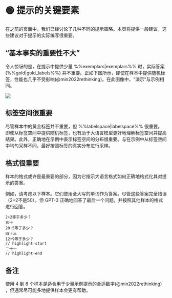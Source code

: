 
# 🟢 提示的关键要素

在之前的页面中，我们已经讨论了几种不同的提示策略。本页将提供一般建议，这些建议对于提示的实际编写很重要。

## “基本事实的重要性不大”

令人惊讶的是，在提示中提供少量 %%exemplars|exemplars%% 时，实际答案 (%%gold|gold_labels%%) 并不重要。正如下图所示，即使在样本中提供随机标签，性能也几乎不受影响(@min2022rethinking)。在此图像中，“演示”与示例相同。

<div style={{ textAlign: "center" }}>
  <Image
    src="/docs/assets/intermediate/gold_unimportant.webp"
    width={2340}
    height={920}
    style={{ width: "750px", margin: "auto" }}
  />
</div>

## 标签空间很重要

尽管样本中的黄金标签并不重要，但 %%labelspace|labelspace%% 很重要。即使从标签空间中提供随机标签，也有助于大语言模型更好地理解标签空间并提高结果。此外，正确地在示例中表示标签空间的分布很重要。与在示例中从标签空间中均匀采样不同，最好按照标签的真实分布进行采样。

## 格式很重要

样本的格式或许是最重要的部分，因为它指示大语言格式如何正确地格式化其对提示的答案。

例如，请考虑以下样本。它们使用全大写的单词作为答案。尽管这些答案完全错误（2+2不是50），但 GPT-3 正确地回答了最后一个问题，并按照其他样本的格式进行回答。

```text
2+2等于多少？
五十
20+5等于多少？
四十三
12+9等于多少？
// highlight-start
二十一
// highlight-end
```

## 备注

使用 4 到 8 个样本是适合用于少量示例提示的合适数字(@min2022rethinking) ，但通常尽可能多地提供样本会更有帮助。

[^labelspace]: See the [vocabulary reference](https://learnprompting.org/docs/vocabulary#labels) for more info.
